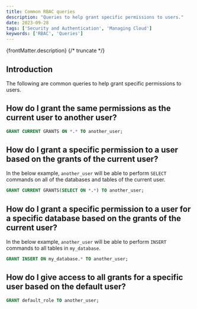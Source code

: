 ```yaml
---
title: Common RBAC queries
description: "Queries to help grant specific permissions to users."
date: 2023-09-28
tags: ['Security and Authentication', 'Managing Cloud']
keywords: ['RBAC', 'Queries']
---
```


{frontMatter.description}
{/* truncate */}

## Introduction

The following are common queries to help grant specific permissions to users.

## How do I grant the same permissions as the current user to another user?

```sql
GRANT CURRENT GRANTS ON *.* TO another_user;
```

## How do I grant a specific permission to a user based on the grants of the current user?

In the below example, `another_user` will be able to perform `SELECT` commands on all of the databases and tables of the current user.

```sql
GRANT CURRENT GRANTS(SELECT ON *.*) TO another_user;
```

## How do I grant a specific permission to a user for a specific database based on the grants of the current user?

In the below example, `another_user` will be able to perform `INSERT` commands to all tables in `my_database`.

```sql
GRANT INSERT ON my_database.* TO another_user;
```

## How do I give access to all grants for a specific user based on the default user?

```sql
GRANT default_role TO another_user;
```
